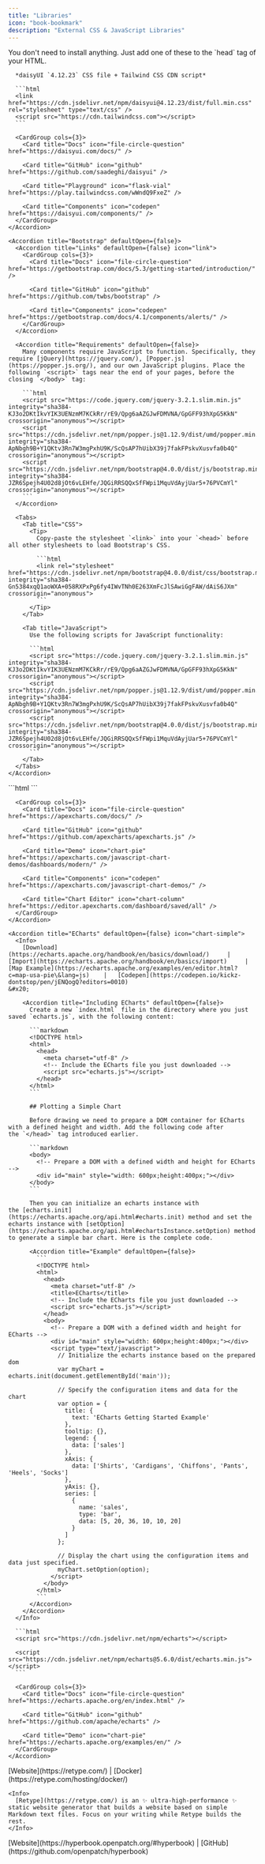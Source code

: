 ```yaml
---
title: "Libraries"
icon: "book-bookmark"
description: "External CSS & JavaScript Libraries"
---
```


<AccordionGroup>
  <Accordion title="UI/Components" defaultOpen={false}>
    <Accordion title="daisyUI" defaultOpen={false}>
      <Tip>
        You don't need to install anything. Just add one of these to the `head` tag of your HTML.
      </Tip>

      *daisyUI `4.12.23` CSS file + Tailwind CSS CDN script*

      ```html
      <link href="https://cdn.jsdelivr.net/npm/daisyui@4.12.23/dist/full.min.css" rel="stylesheet" type="text/css" />
      <script src="https://cdn.tailwindcss.com"></script>
      ```

      <CardGroup cols={3}>
        <Card title="Docs" icon="file-circle-question" href="https://daisyui.com/docs/" />

        <Card title="GitHub" icon="github" href="https://github.com/saadeghi/daisyui" />

        <Card title="Playground" icon="flask-vial" href="https://play.tailwindcss.com/wWndQ9FxeZ" />

        <Card title="Components" icon="codepen" href="https://daisyui.com/components/" />
      </CardGroup>
    </Accordion>

    <Accordion title="Bootstrap" defaultOpen={false}>
      <Accordion title="Links" defaultOpen={false} icon="link">
        <CardGroup cols={3}>
          <Card title="Docs" icon="file-circle-question" href="https://getbootstrap.com/docs/5.3/getting-started/introduction/" />

          <Card title="GitHub" icon="github" href="https://github.com/twbs/bootstrap" />

          <Card title="Components" icon="codepen" href="https://getbootstrap.com/docs/4.1/components/alerts/" />
        </CardGroup>
      </Accordion>

      <Accordion title="Requirements" defaultOpen={false}>
        Many components require JavaScript to function. Specifically, they require [jQuery](https://jquery.com/), [Popper.js](https://popper.js.org/), and our own JavaScript plugins. Place the following `<script>` tags near the end of your pages, before the closing `</body>` tag:

        ```html
        <script src="https://code.jquery.com/jquery-3.2.1.slim.min.js" integrity="sha384-KJ3o2DKtIkvYIK3UENzmM7KCkRr/rE9/Qpg6aAZGJwFDMVNA/GpGFF93hXpG5KkN" crossorigin="anonymous"></script>
        <script src="https://cdn.jsdelivr.net/npm/popper.js@1.12.9/dist/umd/popper.min.js" integrity="sha384-ApNbgh9B+Y1QKtv3Rn7W3mgPxhU9K/ScQsAP7hUibX39j7fakFPskvXusvfa0b4Q" crossorigin="anonymous"></script>
        <script src="https://cdn.jsdelivr.net/npm/bootstrap@4.0.0/dist/js/bootstrap.min.js" integrity="sha384-JZR6Spejh4U02d8jOt6vLEHfe/JQGiRRSQQxSfFWpi1MquVdAyjUar5+76PVCmYl" crossorigin="anonymous"></script>
        ```
      </Accordion>

      <Tabs>
        <Tab title="CSS">
          <Tip>
            Copy-paste the stylesheet `<link>` into your `<head>` before all other stylesheets to load Bootstrap's CSS.

            ```html
            <link rel="stylesheet" href="https://cdn.jsdelivr.net/npm/bootstrap@4.0.0/dist/css/bootstrap.min.css" integrity="sha384-Gn5384xqQ1aoWXA+058RXPxPg6fy4IWvTNh0E263XmFcJlSAwiGgFAW/dAiS6JXm" crossorigin="anonymous">
            ```
          </Tip>
        </Tab>

        <Tab title="JavaScript">
          Use the following scripts for JavaScript functionality:

          ```html
          <script src="https://code.jquery.com/jquery-3.2.1.slim.min.js" integrity="sha384-KJ3o2DKtIkvYIK3UENzmM7KCkRr/rE9/Qpg6aAZGJwFDMVNA/GpGFF93hXpG5KkN" crossorigin="anonymous"></script>
          <script src="https://cdn.jsdelivr.net/npm/popper.js@1.12.9/dist/umd/popper.min.js" integrity="sha384-ApNbgh9B+Y1QKtv3Rn7W3mgPxhU9K/ScQsAP7hUibX39j7fakFPskvXusvfa0b4Q" crossorigin="anonymous"></script>
          <script src="https://cdn.jsdelivr.net/npm/bootstrap@4.0.0/dist/js/bootstrap.min.js" integrity="sha384-JZR6Spejh4U02d8jOt6vLEHfe/JQGiRRSQQxSfFWpi1MquVdAyjUar5+76PVCmYl" crossorigin="anonymous"></script>
          ```
        </Tab>
      </Tabs>
    </Accordion>
  </Accordion>

  <Accordion title="Charts/Visuals" defaultOpen={false}>
    <Accordion title="apexcharts" defaultOpen={false} icon="chart-simple">
      ```html
      <script src="https://cdn.jsdelivr.net/npm/apexcharts"></script>
      ```

      <CardGroup cols={3}>
        <Card title="Docs" icon="file-circle-question" href="https://apexcharts.com/docs/" />

        <Card title="GitHub" icon="github" href="https://github.com/apexcharts/apexcharts.js" />

        <Card title="Demo" icon="chart-pie" href="https://apexcharts.com/javascript-chart-demos/dashboards/modern/" />

        <Card title="Components" icon="codepen" href="https://apexcharts.com/javascript-chart-demos/" />

        <Card title="Chart Editor" icon="chart-column" href="https://editor.apexcharts.com/dashboard/saved/all" />
      </CardGroup>
    </Accordion>

    <Accordion title="ECharts" defaultOpen={false} icon="chart-simple">
      <Info>
        [Download](https://echarts.apache.org/handbook/en/basics/download/)     |     [Import](https://echarts.apache.org/handbook/en/basics/import)     |    [Map Example](https://echarts.apache.org/examples/en/editor.html?c=map-usa-pie\&lang=js)    |   [Codepen](https://codepen.io/kickz-dontstop/pen/jENQogQ?editors=0010)                                                                        &#x20;

        <Accordion title="Including ECharts" defaultOpen={false}>
          Create a new `index.html` file in the directory where you just saved `echarts.js`, with the following content:

          ```markdown
          <!DOCTYPE html>
          <html>
            <head>
              <meta charset="utf-8" />
              <!-- Include the ECharts file you just downloaded -->
              <script src="echarts.js"></script>
            </head>
          </html>
          ```

          ## Plotting a Simple Chart

          Before drawing we need to prepare a DOM container for ECharts with a defined height and width. Add the following code after the `</head>` tag introduced earlier.

          ```markdown
          <body>
            <!-- Prepare a DOM with a defined width and height for ECharts -->
            <div id="main" style="width: 600px;height:400px;"></div>
          </body>
          ```

          Then you can initialize an echarts instance with the [echarts.init](https://echarts.apache.org/api.html#echarts.init) method and set the echarts instance with [setOption](https://echarts.apache.org/api.html#echartsInstance.setOption) method to generate a simple bar chart. Here is the complete code.

          <Accordion title="Example" defaultOpen={false}>
            ```
            <!DOCTYPE html>
            <html>
              <head>
                <meta charset="utf-8" />
                <title>ECharts</title>
                <!-- Include the ECharts file you just downloaded -->
                <script src="echarts.js"></script>
              </head>
              <body>
                <!-- Prepare a DOM with a defined width and height for ECharts -->
                <div id="main" style="width: 600px;height:400px;"></div>
                <script type="text/javascript">
                  // Initialize the echarts instance based on the prepared dom
                  var myChart = echarts.init(document.getElementById('main'));

                  // Specify the configuration items and data for the chart
                  var option = {
                    title: {
                      text: 'ECharts Getting Started Example'
                    },
                    tooltip: {},
                    legend: {
                      data: ['sales']
                    },
                    xAxis: {
                      data: ['Shirts', 'Cardigans', 'Chiffons', 'Pants', 'Heels', 'Socks']
                    },
                    yAxis: {},
                    series: [
                      {
                        name: 'sales',
                        type: 'bar',
                        data: [5, 20, 36, 10, 10, 20]
                      }
                    ]
                  };

                  // Display the chart using the configuration items and data just specified.
                  myChart.setOption(option);
                </script>
              </body>
            </html>
            ```
          </Accordion>
        </Accordion>
      </Info>

      ```html
      <script src="https://cdn.jsdelivr.net/npm/echarts"></script>

      <script src="https://cdn.jsdelivr.net/npm/echarts@5.6.0/dist/echarts.min.js"></script>
      ```

      <CardGroup cols={3}>
        <Card title="Docs" icon="file-circle-question" href="https://echarts.apache.org/en/index.html" />

        <Card title="GitHub" icon="github" href="https://github.com/apache/echarts" />

        <Card title="Demo" icon="chart-pie" href="https://echarts.apache.org/examples/en/" />
      </CardGroup>
    </Accordion>
  </Accordion>

  <Accordion title="New Accordion" defaultOpen={false} />
</AccordionGroup><AccordionGroup>
  <Accordion title="Retype" defaultOpen={false}>
    [Website](https://retype.com/) | [Docker](https://retype.com/hosting/docker/)

    <Info>
      [Retype](https://retype.com/) is an ✨ ultra-high-performance ✨ static website generator that builds a website based on simple Markdown text files. Focus on your writing while Retype builds the rest.
    </Info>
  </Accordion>

  <Accordion title="Hyperbook" defaultOpen={false}>
    [Website](https://hyperbook.openpatch.org/#hyperbook) | [GitHub](https://github.com/openpatch/hyperbook)
  </Accordion>

  <Accordion title="New Accordion" defaultOpen="false">

  </Accordion>
</AccordionGroup>
